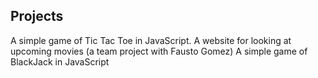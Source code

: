 ## Projects

<ProjectCard title="Tic-Tac-Toe" link="https://woodsmanlucas.github.io/Tic-Tac-Toe/" bg="linear-gradient(to right, #D4145A 0%, #FBB03B 100%)">
A simple game of Tic Tac Toe in JavaScript.
</ProjectCard>

<ProjectCard title="React Movie Website" link="http://react-movie-website.herokuapp.com/" bg="linear-gradient(to right, #b717d4 0%, #104aa1 100%)">
A website for looking at upcoming movies (a team project with Fausto Gomez)</ProjectCard>

<ProjectCard title="BlackJack" link="https://woodsmanlucas.github.io/BlackJack/" bg="linear-gradient(to right, #139130 0%, #FBB03B 100%)">
A simple game of BlackJack in JavaScript</ProjectCard>